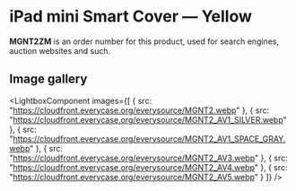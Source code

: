 
# iPad mini Smart Cover — Yellow

<Callout type='info' emoji='👉🏻'>**MGNT2ZM** is an order number for this product, used for search engines, auction websites and such.</Callout>

## Image gallery

<LightboxComponent
    images={[
      {
        src: "https://cloudfront.everycase.org/everysource/MGNT2.webp"
      },
      {
        src: "https://cloudfront.everycase.org/everysource/MGNT2_AV1_SILVER.webp"
      },
      {
        src: "https://cloudfront.everycase.org/everysource/MGNT2_AV1_SPACE_GRAY.webp"
      },
      {
        src: "https://cloudfront.everycase.org/everysource/MGNT2_AV3.webp"
      },
      {
        src: "https://cloudfront.everycase.org/everysource/MGNT2_AV4.webp"
      },
      {
        src: "https://cloudfront.everycase.org/everysource/MGNT2_AV5.webp"
      }
    ]}
  />

